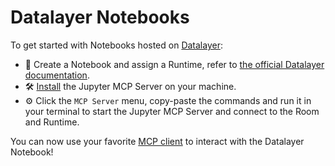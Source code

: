 # Datalayer Notebooks

To get started with Notebooks hosted on [Datalayer](https://datalayer.app):

- 🚀 Create a Notebook and assign a Runtime, refer to [the official Datalayer documentation](https://docs.datalayer.app/editors-notebook/).
- 🛠️ [Install](/run) the Jupyter MCP Server on your machine.
- ⚙️ Click the `MCP Server` menu, copy-paste the commands and run it in your terminal to start the Jupyter MCP Server and connect to the Room and Runtime.

You can now use your favorite [MCP client](/clients) to interact with the Datalayer Notebook!
